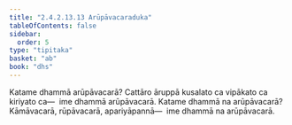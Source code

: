 ```yaml
---
title: "2.4.2.13.13 Arūpāvacaraduka"
tableOfContents: false
sidebar:
  order: 5
type: "tipitaka"
basket: "ab"
book: "dhs"
---
```



<DynamicBreadcrumb />

<Division number="1605" book="dhs" bookNo="29" page="297">

<Paragraph number="2316" book="dhs">
Katame dhammā arūpāvacarā? Cattāro āruppā kusalato ca vipākato ca kiriyato ca—  ime dhammā arūpāvacarā.
</Paragraph>

</Division>
<Division number="1606" book="dhs" bookNo="29" page="297">

<Paragraph number="2317" book="dhs">
Katame dhammā na arūpāvacarā? Kāmāvacarā, rūpāvacarā, apariyāpannā—  ime dhammā na arūpāvacarā.
</Paragraph>
</Division>